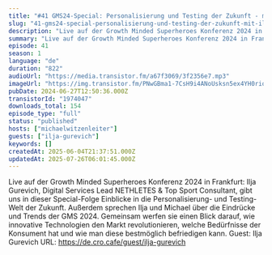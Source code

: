 ```yaml
---
title: "#41 GMS24-Special: Personalisierung und Testing der Zukunft - mit Ilja Gurevich"
slug: "41-gms24-special-personalisierung-und-testing-der-zukunft-mit-ilja-gurevich"
description: "Live auf der Growth Minded Superheroes Konferenz 2024 in Frankfurt: Ilja Gurevich, Digital Services Lead NETHLETES & Top Sport Consultant, gibt uns in dieser Special-Folge Einblicke in die Personalisierung- und Testing-Welt der Zukunft. Außerdem sprechen Ilja und Michael über die Eindrücke und Trends der GMS 2024. Gemeinsam werfen sie einen Blick darauf, wie innovative Technologien den Markt revolutionieren, welche Bedürfnisse der Konsument hat und wie man diese bestmöglich befriedigen kann. Guest: Ilja Gurevich URL: https://de.cro.cafe/guest/ilja-gurevich"
summary: "Live auf der Growth Minded Superheroes Konferenz 2024 in Frankfurt: Ilja Gurevich, Digital Services Lead NETHLETES & Top Sport Consultant, gibt uns in dieser Special-Folge Einblicke in die Personalisierung- und Testing-Welt der Zukunft. Außerdem sprechen Ilja und Michael über die Eindrücke und Trends der GMS 2024. Gemeinsam werfen sie einen Blick darauf, wie innovative Technologien den Markt revolutionieren, welche Bedürfnisse der Konsument hat und wie man diese bestmöglich befriedigen kann. Guest: Ilja Gurevich URL: https://de.cro.cafe/guest/ilja-gurevich"
episode: 41
season: 1
language: "de"
duration: "822"
audioUrl: "https://media.transistor.fm/a67f3069/3f2356e7.mp3"
imageUrl: "https://img.transistor.fm/PNwGBma1-7CsH9i4ANoUsksn5ex4YH0rioUD3G3Sa8s/rs:fill:0:0:1/w:3000/h:3000/q:60/aHR0cHM6Ly9pbWct/dXBsb2FkLXByb2R1/Y3Rpb24udHJhbnNp/c3Rvci5mbS9lM2Mw/MjJhYTQwOTE4NDk0/NDU4MDViZDkwMjky/MGYzMi5qcGc.webp"
pubDate: 2024-06-27T12:50:36.000Z
transistorId: "1974047"
downloads_total: 154
episode_type: "full"
status: "published"
hosts: ["michaelwitzenleiter"]
guests: ["ilja-gurevich"]
keywords: []
createdAt: 2025-06-04T21:37:51.000Z
updatedAt: 2025-07-26T06:01:45.000Z
---
```


Live auf der Growth Minded Superheroes Konferenz 2024 in Frankfurt: Ilja Gurevich, Digital Services Lead NETHLETES & Top Sport Consultant, gibt uns in dieser Special-Folge Einblicke in die Personalisierung- und Testing-Welt der Zukunft. Außerdem sprechen Ilja und Michael über die Eindrücke und Trends der GMS 2024. Gemeinsam werfen sie einen Blick darauf, wie innovative Technologien den Markt revolutionieren, welche Bedürfnisse der Konsument hat und wie man diese bestmöglich befriedigen kann. Guest: Ilja Gurevich URL: https://de.cro.cafe/guest/ilja-gurevich
